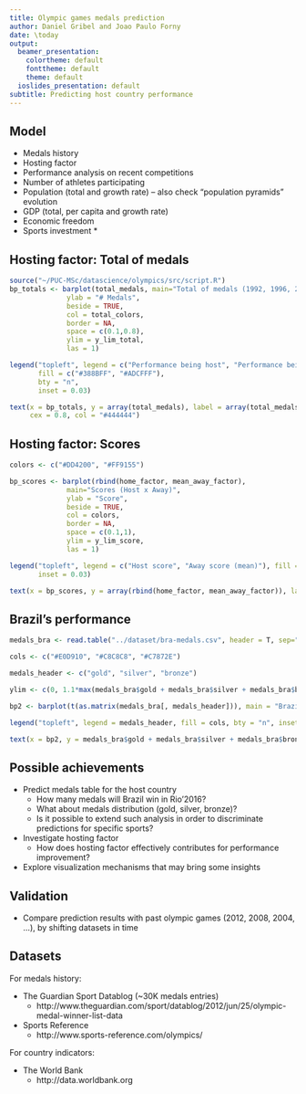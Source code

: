 ```yaml
---
title: Olympic games medals prediction
author: Daniel Gribel and Joao Paulo Forny
date: \today
output:
  beamer_presentation:
    colortheme: default
    fonttheme: default
    theme: default
  ioslides_presentation: default
subtitle: Predicting host country performance
---
```


## Model

- Medals history
- Hosting factor
- Performance analysis on recent competitions
- Number of athletes participating
- Population (total and growth rate) -- also check "population pyramids" evolution
- GDP (total, per capita and growth rate)
- Economic freedom
- Sports investment *

## Hosting factor: Total of medals
```r
source("~/PUC-MSc/datascience/olympics/src/script.R")
bp_totals <- barplot(total_medals, main="Total of medals (1992, 1996, 2000, 2004, 2008, 2012)",
              ylab = "# Medals",
              beside = TRUE,
              col = total_colors,
              border = NA,
              space = c(0.1,0.8),
              ylim = y_lim_total,
              las = 1)

legend("topleft", legend = c("Performance being host", "Performance being visitor"),
       fill = c("#388BFF", "#ADCFFF"),
       bty = "n",
       inset = 0.03)

text(x = bp_totals, y = array(total_medals), label = array(total_medals), pos = 3,
     cex = 0.8, col = "#444444")
```

## Hosting factor: Scores
```r
colors <- c("#DD4200", "#FF9155")

bp_scores <- barplot(rbind(home_factor, mean_away_factor),
              main="Scores (Host x Away)",
              ylab = "Score",
              beside = TRUE,
              col = colors,
              border = NA,
              space = c(0.1,1),
              ylim = y_lim_score,
              las = 1)

legend("topleft", legend = c("Host score", "Away score (mean)"), fill = colors, bty = "n",
       inset = 0.03)

text(x = bp_scores, y = array(rbind(home_factor, mean_away_factor)), label = array(rbind(home_factor, mean_away_factor)), pos = 3, cex = 0.8, col = "#444444")
```

## Brazil's performance
```r
medals_bra <- read.table("../dataset/bra-medals.csv", header = T, sep="\t")

cols <- c("#E0D910", "#C8C8C8", "#C7872E")

medals_header <- c("gold", "silver", "bronze")

ylim <- c(0, 1.1*max(medals_bra$gold + medals_bra$silver + medals_bra$bronze))

bp2 <- barplot(t(as.matrix(medals_bra[, medals_header])), main = "Brazil medals distribution (1920 - 2012)", ylab = "# Medals", beside = FALSE, col = cols, border = NA, space = 0.2, names.arg = medals_bra$year, las = 2, ylim = ylim)

legend("topleft", legend = medals_header, fill = cols, bty = "n", inset = 0.03)

text(x = bp2, y = medals_bra$gold + medals_bra$silver + medals_bra$bronze, label = medals_bra$gold + medals_bra$silver + medals_bra$bronze, pos = 3, cex = 0.8, col = "#666666")

```

## Possible achievements

- Predict medals table for the host country
    + How many medals will Brazil win in Rio'2016?
    + What about medals distribution (gold, silver, bronze)?
    + Is it possible to extend such analysis in order to discriminate predictions for specific sports?
- Investigate hosting factor
    + How does hosting factor effectively contributes for performance improvement?
- Explore visualization mechanisms that may bring some insights

## Validation

- Compare prediction results with past olympic games (2012, 2008, 2004, ...), by shifting datasets in time

## Datasets

For medals history:

- The Guardian Sport Datablog (~30K medals entries)
    + http://www.theguardian.com/sport/datablog/2012/jun/25/olympic-medal-winner-list-data

- Sports Reference
    + http://www.sports-reference.com/olympics/

For country indicators:

- The World Bank
    + http://data.worldbank.org
